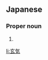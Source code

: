 ==Japanese==
{{ja-kanjitab|げん|き|yomi=o}}

===Proper noun===
{{ja-pos|proper|げんき}}

# {{given name|male|lang=ja|sort=けんき'}}

[[li:玄気]]